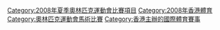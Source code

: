 {{Commonscat|Equestrian sports at the 2008 Summer Olympics}}

[[Category:2008年夏季奧林匹克運動會比賽項目|Category:2008年夏季奧林匹克運動會比賽項目]]
[[Category:2008年香港體育|Category:2008年香港體育]]
[[Category:奧林匹克運動會馬術比賽|Category:奧林匹克運動會馬術比賽]]
[[Category:香港主辦的國際體育賽事|Category:香港主辦的國際體育賽事]]